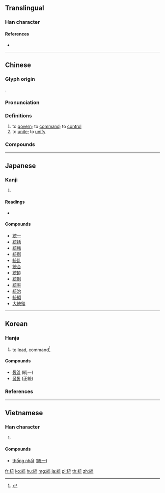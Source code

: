{{character info/new}}
{{also|统}}
==Translingual==

===Han character===
{{Han char|rn=120|rad=糸|as=06|sn=12|four=20913|canj=VFYIU|ids=⿰糹充}}

====References====
* {{Han ref|kx=0924.020|dkj=27447|dj=1358.150|hdz=53398.050|uh=7D71|ud=32113|bh=B2CE|bd=45774}}

----

==Chinese==
{{zh-forms|s=统}}

===Glyph origin===
{{Han etym}}
{{Han compound|糸|充|ls=psc|c1=s|c2=p}}.

===Pronunciation===
{{zh-pron
|m=tǒng
|c=tung2
|h=pfs=
|md=
|mn=tháng/thóng
|mn_note=thóng - literary; tháng - vernacular
|w=
|mc=y
|oc=y
|cat=v
}}

===Definitions===
{{zh-hanzi}}

# to [[govern]]; to [[command]]; to [[control]]
# to [[unite]]; to [[unify]]

===Compounds===
{{zh-der|統籌|統計|統計學|統一|統治|傳統文化|傳統主義|一統志|不留體統|不顧體統|國統綱領|大總統|不統口|創業垂統|一統天下|副總統|導引系統|光學系統|國統會|循環系統|影音統碟|大統|作業系統|垂統|三統曆|八旗都統|不成體統|一統|分泌系統|免疫系統|三統|委任統治|供電系統|專家系統|宣統|廣播系統|學統|大傳統|傳統戰爭|分時系統|傳統社會|同文韻統|傳統|傳統邏輯|巴統|呼吸系統|圖資系統|視訊系統|成何體統|撥號系統|海內一統|物流系統|捷運系統|有失體統|神經系統|萬姓統譜|皇統|法統|消化系統|攏統|步軍統領|正統派|正統|淋巴系統|統兵|統計製圖|統戰|統括|統馭|統計資料|總統府|統領|統一戰線|開放系統|系統|系統軟體|系統理論|統計圖|統轄|統稱|非常總統|統紀|總統直選|統制|統鏝|統獨|通信系統|系統圖|統計地圖|統合|系統化|統通|閏統|統計表|統購|網狀系統|統御|統計方法|統口|統治權|系統設計|體統|系統工程|統核|籠統|統共|統譜|道統|統統|防火系統|統帥|統一發票|長統襪|配水系統|繼統|通統|血統|統率|統帥權|總統|統艙|總統制|統理|統收統支|系統分析}}

----

==Japanese==

===Kanji===
{{ja-kanji|grade=5|rs=糸06}}

# {{defn|lang=ja|sort=糸06}}

====Readings====
* {{ja-readings|goon=[[とう]] (tō)|kanon=[[とう]] (tō)|kun=[[すべる]] (suberu), [[すじ]] (suji), [[おさめる]] (osameru)}}

====Compounds====
* [[統一]]
* [[統括]]
* [[統轄]]
* [[統御]]
* [[統計]]
* [[統合]]
* [[統帥]]
* [[統制]]
* [[統率]]
* [[統治]]
* [[統領]]
* [[大統領]]

----

==Korean==

===Hanja===
{{ko-hanja|hangeul=통|eumhun=|rv=tong|mr=t'ong|y=thong}}

# to lead, command<ref>{{cite-web|url=http://hanja.naver.com/hanja?q=%E7%B5%B1|title=네이버 漢字辭典|lang={{kr}}}}</ref>

====Compounds====
* [[통일]] (統一)
* [[정통]] (正統)

===References===
<references/>

----

==Vietnamese==

===Han character===
{{vi-hantu|[[thống]], [[thụng]], [[thủng]], [[xóng]], [[tung]]|rs=糸06}}

# {{defn|lang=vi|sort=糸06}}

====Compounds====
* [[thống nhất]] ([[統一]])

[[fr:統]]
[[ko:統]]
[[hu:統]]
[[mg:統]]
[[ja:統]]
[[pl:統]]
[[th:統]]
[[zh:統]]